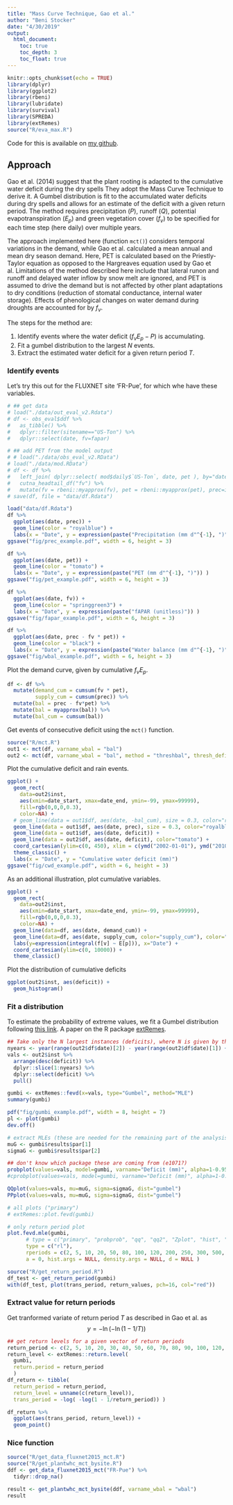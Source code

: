 ```yaml
---
title: "Mass Curve Technique, Gao et al."
author: "Beni Stocker"
date: "4/30/2019"
output:
  html_document:
    toc: true
    toc_depth: 3
    toc_float: true
---
```


```r
knitr::opts_chunk$set(echo = TRUE)
library(dplyr)
library(ggplot2)
library(rbeni)
library(lubridate)
library(survival)
library(SPREDA)
library(extRemes)
source("R/eva_max.R")
```

Code for this is available on [my github](https://github.com/stineb/mct).

## Approach

Gao et al. (2014) suggest that the plant rooting is adapted to the cumulative water deficit during the dry spells They adopt the Mass Curve Technique to derive it. A Gumbel distribution is fit to the accumulated water deficits during dry spells and allows for an estimate of the deficit with a given return period. The method requires precipitation ($P$), runoff ($Q$), potential evapotranspiration ($E_p$) and green vegetation cover ($f_v$) to be specified for each time step (here daily) over multiple years.

The approach implemented here (function `mct()`) considers temporal variations in the demand, while Gao et al. calculated a mean annual and mean dry season demand. Here, PET is calculated based on the Priestly-Taylor equation as opposed to the Hargreaves equation used by Gao et al. Limitations of the method described here include that lateral runon and runoff and delayed water inflow by snow melt are ignored, and PET is assumed to drive the demand but is not affected by other plant adaptations to dry conditions (reduction of stomatal conductance, internal water storage). Effects of phenological changes on water demand during droughts are accounted for by $f_v$.

The steps for the method are:

1. Identify events where the water deficit ($f_v E_p - P$) is accumulating. 
2. Fit a gumbel distribution to the largest $N$ events.
3. Extract the estimated water deficit for a given return period $T$.

### Identify events

Let's try this out for the FLUXNET site 'FR-Pue', for which whe have these variables. 
```r
# ## get data
# load("./data/out_eval_v2.Rdata")
# df <- obs_eval$ddf %>%
#   as_tibble() %>%
#   dplyr::filter(sitename=="US-Ton") %>%
#   dplyr::select(date, fv=fapar)

# ## add PET from the model output
# # load("./data/obs_eval_v2.RData")
# load("./data/mod.RData")
# df <- df %>%
#   left_join( dplyr::select( mod$daily$`US-Ton`, date, pet ), by="date" ) %>%
#   cutna_headtail_df("fv") %>%
#   mutate(fv = rbeni::myapprox(fv), pet = rbeni::myapprox(pet), prec=ifelse(is.na(prec),0,prec))
# save(df, file = "data/df.Rdata")

load("data/df.Rdata")
df %>%
  ggplot(aes(date, prec)) +
  geom_line(color = "royalblue") +
  labs(x = "Date", y = expression(paste("Precipitation (mm d"^{-1}, ")")) )
ggsave("fig/prec_example.pdf", width = 6, height = 3)

df %>% 
  ggplot(aes(date, pet)) +
  geom_line(color = "tomato") +
  labs(x = "Date", y = expression(paste("PET (mm d"^{-1}, ")")) )
ggsave("fig/pet_example.pdf", width = 6, height = 3)

df %>% 
  ggplot(aes(date, fv)) +
  geom_line(color = "springgreen3") +
  labs(x = "Date", y = expression(paste("fAPAR (unitless)")) )
ggsave("fig/fapar_example.pdf", width = 6, height = 3)

df %>% 
  ggplot(aes(date, prec - fv * pet)) +
  geom_line(color = "black") +
  labs(x = "Date", y = expression(paste("Water balance (mm d"^{-1}, ")")) )
ggsave("fig/wbal_example.pdf", width = 6, height = 3)
```

Plot the demand curve, given by cumulative $f_v E_p$.
```r
df <- df %>% 
  mutate(demand_cum = cumsum(fv * pet),
         supply_cum = cumsum(prec)) %>% 
  mutate(bal = prec - fv*pet) %>% 
  mutate(bal = myapprox(bal)) %>% 
  mutate(bal_cum = cumsum(bal))
```

Get events of consecutive deficit using the `mct()` function.
```r
source("R/mct.R")
out1 <- mct(df, varname_wbal = "bal")
out2 <- mct(df, varname_wbal = "bal", method = "threshbal", thresh_deficit=0.5 )
```


Plot the cumulative deficit and rain events.
```r
ggplot() +
  geom_rect(
    data=out2$inst, 
    aes(xmin=date_start, xmax=date_end, ymin=-99, ymax=99999), 
    fill=rgb(0,0,0,0.3), 
    color=NA) +
  # geom_line(data = out1$df, aes(date, -bal_cum), size = 0.3, color="royalblue") +
  geom_line(data = out1$df, aes(date, prec), size = 0.3, color="royalblue") +
  geom_line(data = out1$df, aes(date, deficit)) +
  geom_line(data = out2$df, aes(date, deficit), color="tomato") +
  coord_cartesian(ylim=c(0, 450), xlim = c(ymd("2002-01-01"), ymd("2010-12-01"))) +
  theme_classic() +
  labs(x = "Date", y = "Cumulative water deficit (mm)")
ggsave("fig/cwd_example.pdf", width = 6, height = 3)
```

As an additional illustration, plot cumulative variables.
```r
ggplot() +
  geom_rect(
    data=out2$inst, 
    aes(xmin=date_start, xmax=date_end, ymin=-99, ymax=99999), 
    fill=rgb(0,0,0,0.3), 
    color=NA) + 
  geom_line(data=df, aes(date, demand_cum)) +
  geom_line(data=df, aes(date, supply_cum, color="supply_cum"), color="tomato") +
  labs(y=expression(integral(f[v] ~ E[p])), x="Date") +
  coord_cartesian(ylim=c(0, 10000)) +
  theme_classic()
```

Plot the distribution of cumulative deficits
```r
ggplot(out2$inst, aes(deficit)) +
  geom_histogram()
```

### Fit a distribution

To estimate the probability of extreme values, we fit a Gumbel distribution following [this link](http://blogs2.datall-analyse.nl/2016/02/17/extreme_value_analysis_maxima/#more-120). A paper on the R package [extRemes](file:///Users/benjaminstocker/Downloads/v72i08.pdf).
```r
## Take only the N largest instances (deficits), where N is given by the number of years available in the data
nyears <- year(range(out2$df$date)[2]) - year(range(out2$df$date)[1]) + 1
vals <- out2$inst %>% 
  arrange(desc(deficit)) %>% 
  dplyr::slice(1:nyears) %>% 
  dplyr::select(deficit) %>% 
  pull()

gumbi <- extRemes::fevd(x=vals, type="Gumbel", method="MLE")
summary(gumbi)

pdf("fig/gumbi_example.pdf", width = 8, height = 7)
pl <- plot(gumbi)
dev.off()

# extract MLEs (these are needed for the remaining part of the analysis)
muG <- gumbi$results$par[1]
sigmaG <- gumbi$results$par[2]

## don't know which package these are coming from (e1071?)
probplot(values=vals, model=gumbi, varname="Deficit (mm)", alpha=1-0.95, dist="gumbel")
#cprobplot(values=vals, model=gumbi, varname="Deficit (mm)", alpha=1-0.95, dist="gumbel")

QQplot(values=vals, mu=muG, sigma=sigmaG, dist="gumbel")
PPplot(values=vals, mu=muG, sigma=sigmaG, dist="gumbel")

# all plots ("primary")
# extRemes::plot.fevd(gumbi)

# only return period plot
plot.fevd.mle(gumbi, 
      # type = c("primary", "probprob", "qq", "qq2", "Zplot", "hist", "density", "rl", "trace"),
      type = c("rl"),
      rperiods = c(2, 5, 10, 20, 50, 80, 100, 120, 200, 250, 300, 500, 800),
      a = 0, hist.args = NULL, density.args = NULL, d = NULL )

source("R/get_return_period.R")
df_test <- get_return_period(gumbi)
with(df_test, plot(trans_period, return_values, pch=16, col="red"))
```

### Extract value for return periods

Get tranformed variate of return period $T$ as described in Gao et al. as
$$
y = - \ln ( -\ln (1-1/T) )
$$

```r
## get return levels for a given vector of return periods
return_period <- c(2, 5, 10, 20, 30, 40, 50, 60, 70, 80, 90, 100, 120, 200, 250, 300, 500, 800)
return_level <- extRemes::return.level(
  gumbi, 
  return.period = return_period
  )
df_return <- tibble( 
  return_period = return_period, 
  return_level = unname(c(return_level)), 
  trans_period = -log( -log(1 - 1/return_period)) )

df_return %>% 
  ggplot(aes(trans_period, return_level)) +
  geom_point()
```

### Nice function

```r
source("R/get_data_fluxnet2015_mct.R")
source("R/get_plantwhc_mct_bysite.R")
ddf <- get_data_fluxnet2015_mct("FR-Pue") %>% 
  tidyr::drop_na()

result <- get_plantwhc_mct_bysite(ddf, varname_wbal = "wbal")
result
```